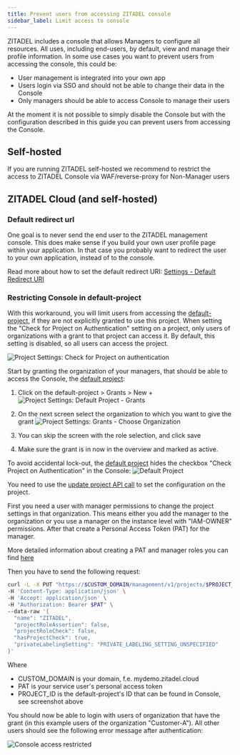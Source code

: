 ```yaml
---
title: Prevent users from accessing ZITADEL console
sidebar_label: Limit access to console
---
```


ZITADEL includes a console that allows Managers to configure all resources. All uses, including end-users, by default, view and manage their profile information.
In some use cases you want to prevent users from accessing the console, this could be:
- User management is integrated into your own app
- Users login via SSO and should not be able to change their data in the Console
- Only managers should be able to access Console to manage their users

At the moment it is not possible to simply disable the Console but with the configuration described in this guide you can prevent users from accessing the Console.

## Self-hosted

If you are running ZITADEL self-hosted we recommend to restrict the access to ZITADEL Console via WAF/reverse-proxy for Non-Manager users

## ZITADEL Cloud (and self-hosted)

### Default redirect url

One goal is to never send the end user to the ZITADEL management console.
This does make sense if you build your own user profile page within your application.
In that case you probably want to redirect the user to your own application, instead of to the console.

Read more about how to set the default redirect URI: [Settings - Default Redirect URI](/docs/guides/manage/console/default-settings#default-redirect-uri)

### Restricting Console in default-project

With this workaround, you will limit users from accessing the [default-project](/docs/concepts/structure/projects#default-project), if they are not explicitly granted to use this project.
When setting the "Check for Project on Authentication" setting on a project, only users of organizations with a grant to that project can access it.
By default, this setting is disabled, so all users can access the project.

![Project Settings: Check for Project on authentication](/img/guides/solution-scenarios/console-check-project-auth.png)

Start by granting the organization of your managers, that should be able to access the Console, the [default project](/docs/concepts/structure/projects#default-project):

1. Click on the default-project > Grants > New +
   ![Project Settings: Default Project - Grants](/img/guides/solution-scenarios/console-zitadel-project-grants.png)

2. On the next screen select the organization to which you want to give the grant
  ![Project Settings: Grants - Choose Organization](/img/guides/solution-scenarios/console-create-project-grant-org.png)

3. You can skip the screen with the role selection, and click save
4. Make sure the grant is in now in the overview and marked as active.

To avoid accidental lock-out, the [default project](/docs/concepts/structure/projects#default-project) hides the checkbox "Check Project on Authentication" in the Console:
![Default Project](/img/guides/solution-scenarios/console-default-project.png)

You need to use the [update project API call](/docs/apis/resources/mgmt/management-service-update-project) to set the configuration on the project.

First you need a user with manager permissions to change the project settings in that organization.
This means either you add the manager to the organization or you use a manager on the instance level with "IAM-OWNER" permissions.
After that create a Personal Access Token (PAT) for the manager.

More detailed information about creating a PAT and manager roles you can find [here](/docs/guides/integrate/service-users/private-access-token)

Then you have to send the following request:
```bash
curl -L -X PUT "https://$CUSTOM_DOMAIN/management/v1/projects/$PROJECT_ID" \
-H 'Content-Type: application/json' \
-H 'Accept: application/json' \
-H "Authorization: Bearer $PAT" \
--data-raw '{
  "name": "ZITADEL",
  "projectRoleAssertion": false,
  "projectRoleCheck": false,
  "hasProjectCheck": true,
  "privateLabelingSetting": "PRIVATE_LABELING_SETTING_UNSPECIFIED"
}'
```

Where
- CUSTOM_DOMAIN is your domain, f.e. mydemo.zitadel.cloud
- PAT is your service user's personal access token
- PROJECT_ID is the default-project's ID that can be found in Console, see screenshot above

You should now be able to login with users of organization that have the grant (in this example users of the organization "Customer-A").
All other users should see the following error message after authentication:

![Console access restricted](/img/guides/solution-scenarios/console-access-restricted.png)

